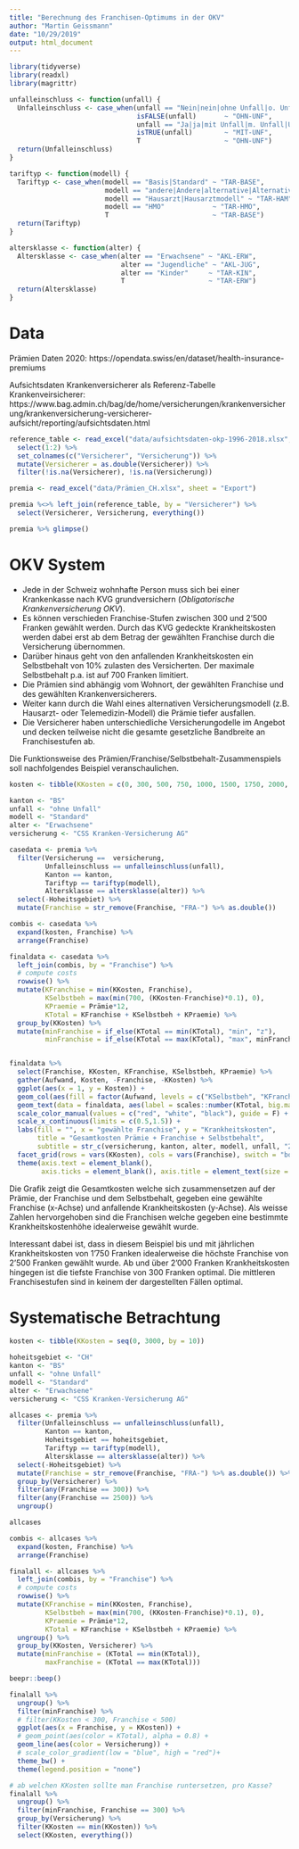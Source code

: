 ```yaml
---
title: "Berechnung des Franchisen-Optimums in der OKV"
author: "Martin Geissmann"
date: "10/29/2019"
output: html_document
---
```


```r
library(tidyverse)
library(readxl)
library(magrittr)

unfalleinschluss <- function(unfall) {
  Unfalleinschluss <- case_when(unfall == "Nein|nein|ohne Unfall|o. Unfall" ~ "OHN-UNF",
                                isFALSE(unfall)       ~ "OHN-UNF",
                                unfall == "Ja|ja|mit Unfall|m. Unfall|Unfalleinschluss"     ~ "MIT-UNF",
                                isTRUE(unfall)        ~ "MIT-UNF",
                                T                     ~ "OHN-UNF")
  return(Unfalleinschluss)
}

tariftyp <- function(modell) {
  Tariftyp <- case_when(modell == "Basis|Standard" ~ "TAR-BASE",
                        modell == "andere|Andere|alternative|Alternative|diverse|Diverse|div" ~ "TAR-DIV",
                        modell == "Hausarzt|Hausarztmodell" ~ "TAR-HAM",
                        modell == "HMO"            ~ "TAR-HMO",
                        T                          ~ "TAR-BASE")
  return(Tariftyp)
}

altersklasse <- function(alter) {
  Altersklasse <- case_when(alter == "Erwachsene" ~ "AKL-ERW",
                            alter == "Jugendliche" ~ "AKL-JUG",
                            alter == "Kinder"     ~ "TAR-KIN",
                            T                     ~ "TAR-ERW")
  return(Altersklasse)
}
```

# Data

Prämien Daten 2020: https://opendata.swiss/en/dataset/health-insurance-premiums

Aufsichtsdaten Krankenversicherer als Referenz-Tabelle Krankenveirsicherer: https://www.bag.admin.ch/bag/de/home/versicherungen/krankenversicherung/krankenversicherung-versicherer-aufsicht/reporting/aufsichtsdaten.html

```r
reference_table <- read_excel("data/aufsichtsdaten-okp-1996-2018.xlsx", sheet = "2018", skip = 3) %>% 
  select(1:2) %>% 
  set_colnames(c("Versicherer", "Versicherung")) %>% 
  mutate(Versicherer = as.double(Versicherer)) %>% 
  filter(!is.na(Versicherer), !is.na(Versicherung))

premia <- read_excel("data/Prämien_CH.xlsx", sheet = "Export")

premia %<>% left_join(reference_table, by = "Versicherer") %>% 
  select(Versicherer, Versicherung, everything())

premia %>% glimpse()
```

# OKV System

* Jede in der Schweiz wohnhafte Person muss sich bei einer Krankenkasse nach KVG grundversichern (*Obligatorische Krankenversicherung OKV*).
* Es können verschieden Franchise-Stufen zwischen 300 und 2'500 Franken gewählt werden. Durch das KVG gedeckte Krankheitskosten werden dabei erst ab dem Betrag der gewählten Franchise durch die Versicherung übernommen.
* Darüber hinaus geht von den anfallenden Krankheitskosten ein Selbstbehalt von 10% zulasten des Versicherten. Der maximale Selbstbehalt p.a. ist auf 700 Franken limitiert.
* Die Prämien sind abhängig vom Wohnort, der gewählten Franchise und des gewählten Krankenversicherers.
* Weiter kann durch die Wahl eines alternativen Versicherungsmodell (z.B. Hausarzt- oder Telemedizin-Modell) die Prämie tiefer ausfallen.
* Die Versicherer haben unterschiedliche Versicherungodelle im Angebot und decken teilweise nicht die gesamte gesetzliche Bandbreite an Franchisestufen ab.

Die Funktionsweise des Prämien/Franchise/Selbstbehalt-Zusammenspiels soll nachfolgendes Beispiel veranschaulichen.

```r
kosten <- tibble(KKosten = c(0, 300, 500, 750, 1000, 1500, 1750, 2000, 3000, 5000, 10000, 50000))

kanton <- "BS"
unfall <- "ohne Unfall"
modell <- "Standard" 
alter <- "Erwachsene"
versicherung <- "CSS Kranken-Versicherung AG"

casedata <- premia %>% 
  filter(Versicherung ==  versicherung,
         Unfalleinschluss == unfalleinschluss(unfall),
         Kanton == kanton,
         Tariftyp == tariftyp(modell),
         Altersklasse == altersklasse(alter)) %>% 
  select(-Hoheitsgebiet) %>% 
  mutate(Franchise = str_remove(Franchise, "FRA-") %>% as.double())

combis <- casedata %>% 
  expand(kosten, Franchise) %>% 
  arrange(Franchise)

finaldata <- casedata %>% 
  left_join(combis, by = "Franchise") %>% 
  # compute costs
  rowwise() %>% 
  mutate(KFranchise = min(KKosten, Franchise),
         KSelbstbeh = max(min(700, (KKosten-Franchise)*0.1), 0),
         KPraemie = Prämie*12,
         KTotal = KFranchise + KSelbstbeh + KPraemie) %>% 
  group_by(KKosten) %>% 
  mutate(minFranchise = if_else(KTotal == min(KTotal), "min", "z"),
         minFranchise = if_else(KTotal == max(KTotal), "max", minFranchise))


finaldata %>% 
  select(Franchise, KKosten, KFranchise, KSelbstbeh, KPraemie) %>%
  gather(Aufwand, Kosten, -Franchise, -KKosten) %>% 
  ggplot(aes(x = 1, y = Kosten)) +
  geom_col(aes(fill = factor(Aufwand, levels = c("KSelbstbeh", "KFranchise", "KPraemie"))), width = 0.8) +
  geom_text(data = finaldata, aes(label = scales::number(KTotal, big.mark = "'"), y = 2500, color = minFranchise), size = 4) +
  scale_color_manual(values = c("red", "white", "black"), guide = F) +
  scale_x_continuous(limits = c(0.5,1.5)) +
  labs(fill = "", x = "gewählte Franchise", y = "Krankheitskosten",
       title = "Gesamtkosten Prämie + Franchise + Selbstbehalt",
       subtitle = str_c(versicherung, kanton, alter, modell, unfall, "2020", sep = ", ")) +
  facet_grid(rows = vars(KKosten), cols = vars(Franchise), switch = "both") +
  theme(axis.text = element_blank(),
        axis.ticks = element_blank(), axis.title = element_text(size = 15))
```

Die Grafik zeigt die Gesamtkosten welche sich zusammensetzen auf der Prämie, der Franchise und dem Selbstbehalt, gegeben eine gewählte Franchise (x-Achse) und anfallende Krankheitskosten (y-Achse). Als weisse Zahlen hervorgehoben sind die Franchisen welche gegeben eine bestimmte Krankheitskostenhöhe idealerweise gewählt wurde.

Interessant dabei ist, dass in diesem Beispiel bis und mit jährlichen Krankheitskosten von 1'750 Franken idealerweise die höchste Franchise von 2'500 Franken gewählt wurde. Ab und über 2'000 Franken Krankheitskosten hingegen ist die tiefste Franchise von 300 Franken optimal. Die mittleren Franchisestufen sind in keinem der dargestellten Fällen optimal.

# Systematische Betrachtung

```r
kosten <- tibble(KKosten = seq(0, 3000, by = 10))

hoheitsgebiet <- "CH"
kanton <- "BS"
unfall <- "ohne Unfall"
modell <- "Standard" 
alter <- "Erwachsene"
versicherung <- "CSS Kranken-Versicherung AG"

allcases <- premia %>% 
  filter(Unfalleinschluss == unfalleinschluss(unfall),
         Kanton == kanton,
         Hoheitsgebiet == hoheitsgebiet,
         Tariftyp == tariftyp(modell),
         Altersklasse == altersklasse(alter)) %>% 
  select(-Hoheitsgebiet) %>% 
  mutate(Franchise = str_remove(Franchise, "FRA-") %>% as.double()) %>% 
  group_by(Versicherer) %>% 
  filter(any(Franchise == 300)) %>% 
  filter(any(Franchise == 2500)) %>% 
  ungroup()

allcases

combis <- allcases %>% 
  expand(kosten, Franchise) %>% 
  arrange(Franchise)

finalall <- allcases %>% 
  left_join(combis, by = "Franchise") %>% 
  # compute costs
  rowwise() %>% 
  mutate(KFranchise = min(KKosten, Franchise),
         KSelbstbeh = max(min(700, (KKosten-Franchise)*0.1), 0),
         KPraemie = Prämie*12,
         KTotal = KFranchise + KSelbstbeh + KPraemie) %>% 
  ungroup() %>% 
  group_by(KKosten, Versicherer) %>% 
  mutate(minFranchise = (KTotal == min(KTotal)),
         maxFranchise = (KTotal == max(KTotal)))

beepr::beep()

```

```r
finalall %>% 
  ungroup() %>% 
  filter(minFranchise) %>%
  # filter(KKosten < 300, Franchise < 500)
  ggplot(aes(x = Franchise, y = KKosten)) +
  # geom_point(aes(color = KTotal), alpha = 0.8) +
  geom_line(aes(color = Versicherung)) +
  # scale_color_gradient(low = "blue", high = "red")+
  theme_bw() +
  theme(legend.position = "none")

# ab welchen KKosten sollte man Franchise runtersetzen, pro Kasse?
finalall %>% 
  ungroup() %>% 
  filter(minFranchise, Franchise == 300) %>%  
  group_by(Versicherung) %>% 
  filter(KKosten == min(KKosten)) %>% 
  select(KKosten, everything())
```
